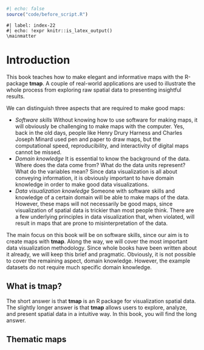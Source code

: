 ```r
#| echo: false
source("code/before_script.R")
```

```asis
#| label: index-22
#| echo: !expr knitr::is_latex_output()
\mainmatter
```

# Introduction {#intro}

This book teaches how to make elegant and informative maps with the R-package **tmap**.
A couple of real-world applications are used to illustrate the whole process from exploring raw spatial data to presenting insightful results.

We can distinguish three aspects that are required to make good maps:

* *Software skills* Without knowing how to use software for making maps, it will obviously be challenging to make maps with the computer.
Yes, back in the old days, people like Henry Drury Harness and Charles Joseph Minard used pen and paper to draw maps, but the computational speed, reproducibility, and interactivity of digital maps cannot be missed.
* *Domain knowledge* It is essential to know the background of the data. 
Where does the data come from? 
What do the data units represent? 
What do the variables mean? 
Since data visualization is all about conveying information, it is obviously important to have domain knowledge in order to make good data visualizations.
* *Data visualization knowledge* Someone with software skills and knowledge of a certain domain will be able to make maps of the data.
However, these maps will not necessarily be good maps, since visualization of spatial data is trickier than most people think. 
There are a few underlying principles in data visualization that, when violated, will result in maps that are prone to misinterpretation of the data.

The main focus on this book will be on software skills, since our aim is to create maps with **tmap**. 
Along the way, we will cover the most important data visualization methodology. 
Since whole books have been written about it already, we will keep this brief and pragmatic. 
Obviously, it is not possible to cover the remaining aspect, domain knowledge.
However, the example datasets do not require much specific domain knowledge.

## What is **tmap**?

The short answer is that **tmap** is an R package for visualization spatial data. 
The slightly longer answer is that **tmap** allows users to explore, analyze, and present spatial data in a intuitive way. 
In this book, you will find the long answer.

## Thematic maps
